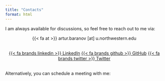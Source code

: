 ```yaml
---
title: "Contacts"
format: html
---
```


I am always available for discussions, so feel free to reach out to me via:

<center>{{< fa at >}} artur.baranov \[at\] u.northwestern.edu</center>
<br>
<center>
<div class="btn-group-vertical">
  <a class="btn btn-outline-primary" href="https://www.linkedin.com/in/aa-baranov/" target="_blank">{{< fa brands linkedin >}} LinkedIn</a>
  <a class="btn btn-outline-primary" href="https://github.com/artur-baranov" target="_blank">{{< fa brands github >}} GitHub</a>
  <a class="btn btn-outline-primary" href="https://twitter.com/aa_baranov/" target="_blank">{{< fa brands twitter >}} Twitter</a>
</div>
</center>

<br>
Alternatively, you can schedule a meeting with me:
```{=html}
<!-- Calendly inline widget begin -->
<div class="calendly-inline-widget" data-url="https://calendly.com/artur-baranov/" style="min-width:320px;height:700px;"></div>
<script type="text/javascript" src="https://assets.calendly.com/assets/external/widget.js" async></script>
<!-- Calendly inline widget end -->
```
